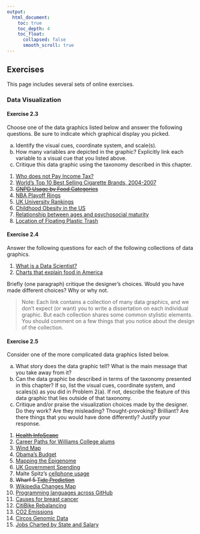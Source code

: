 ```yaml
---
output:
  html_document:
    toc: true
    toc_depth: 4
    toc_float:
      collapsed: false
      smooth_scroll: true
---
```


## Exercises

This page includes several sets of online exercises.

### Data Visualization

#### Exercise 2.3

Choose one of the data graphics listed below
and answer the following questions. Be sure to indicate which graphical display you picked.

a. Identify the visual cues, coordinate system, and scale(s).
b. How many variables are depicted in the graphic? Explicitly link each variable to a
visual cue that you listed above.
c. Critique this data graphic using the taxonomy described in this chapter.

1. [Who does not Pay Income Tax?](http://thefuturebuzz.com/2012/09/19/simplicity-with-data-visualization-is-still-best)
2. [World’s Top 10 Best Selling Cigarette Brands, 2004-2007](http://vizwiz.blogspot.com/2009/12/simple-is-better.html)
#. ~~[GNPD Usage by Food Categories](http://www.nrsmithdesign.com/wp-content/uploads/2012/10/data-graphic.jpg)~~
#. [NBA Playoff Rings](http://champsring.com/products/pro-basketball-2013)
#. [UK University Rankings](http://static.guim.co.uk/sys-images/Guardian/Pix/maps_and_graphs/2010/9/7/1283876186403/Top-universities-graphic-001.jpg)
#. [Childhood Obesity in the US](http://www.sparkpe.org/blog/wp-content/uploads/2010/07/childhood-obesity-bmi.gif)
#. [Relationship between ages and psychosocial maturity](http://ars.els-cdn.com/content/image/1-s2.0-S1043276005002602-gr2.jpg)
#. [Location of Floating Plastic Trash](http://images.nationalgeographic.com/wpf/media-content/photos/000/816/81694-cb1405449966.jpg)

#### Exercise 2.4

Answer the following questions for each of the following collections of data graphics.

#. [What is a Data Scientist?](http://tinyurl.com/what-is-datascientist)
#. [Charts that explain food in America](http://www.vox.com/a/explain-food-america)

Briefly (one paragraph) critique the designer’s choices. Would you have made different
choices? Why or why not.

> Note: Each link contains a collection of many data graphics, and we don’t expect (or want) you to write a dissertation on each individual graphic. But each collection shares some common stylistic elements. You should comment on a few things that you notice about the design of the collection.



#### Exercise 2.5

Consider one of the more complicated data graphics listed below. 

a. What story does the data graphic tell? What is the main message that you take away
from it?
b. Can the data graphic be described in terms of the taxonomy presented in this chapter?
If so, list the visual cues, coordinate system, and scales(s) as you did in Problem 2(a).
If not, describe the feature of this data graphic that lies outside of that taxonomy.
c. Critique and/or praise the visualization choices made by the designer. Do they work?
Are they misleading? Thought-provoking? Brilliant? Are there things that you would
have done differently? Justify your response.

1. ~~[Health InfoScape](http://visualization.geblogs.com/visualization/network/)~~
2. [Career Paths for Williams College alums](http://web.williams.edu/Mathematics/devadoss/careerpath.html)
#. [Wind Map](http://hint.fm/wind/)
#. [Obama's Budget](http://www.nytimes.com/interactive/2012/02/13/us/politics/2013-budget-proposal-graphic.html?\_r=1)
#. [Mapping the Epigenome](http://www.nytimes.com/imagepages/2008/11/11/science/20081111\_EPIGENETICS\_GRAPHIC.html)
#. [UK Government Spending](http://image.guardian.co.uk/sys-files/Guardian/documents/2011/11/08/Public\_spending\_2710.pdf)
#. Malte Spitz's [cellphone usage](http://www.zeit.de/datenschutz/malte-spitz-data-retention)
#. ~~Wharf 5 [Tide Prediction](http://payload18.cargocollective.com/1/6/194031/2678199/WilfredCastillo\_TidePrediction\_1C\_4\_4096.jpg)~~
#. [Wikipedia Changes Map](http://rcmap.hatnote.com/\#en,de,ru,ja,es,fr)
#. [Programming languages across GitHub](http://infosthetics.com/archives/2014/09/githut\_the\_universe\_of\_programming\_languages\_across\_github.html)
#. [Causes for breast cancer](http://infosthetics.com/archives/2014/08/the\_many\_factors\_influencing\_breast\_cancer\_incidence.html)
#. [CitiBike Rebalancing](http://spatialinformationdesignlab.org/projects/citibike-rebalancing-study)
#. [CO2 Emissions](http://image.guardian.co.uk/sys-files/Guardian/documents/2011/02/10/CarbonWeb.pdf)
#. [Circos Genomic Data](http://circos.ca/intro/genomic\_data/)
#. [Jobs Charted by State and Salary](http://flowingdata.com/2014/07/02/jobs-charted-by-state-and-salary/)
